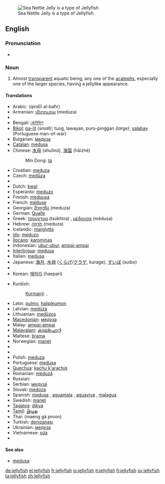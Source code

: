 [[Image:Sea Nettle Jelly 1.jpg|thumb|right|Sea Nettle Jelly is a type of Jellyfish]]
==English==
{{wikipedia}}

===Pronunciation===
* {{audio|en-us-jellyfish.ogg|Audio (US)}}

===Noun===
{{en-noun|''collectively'' '''[[jellyfish]]''' ''or, when referring to two or more kinds'' '''[[jellyfishes]]'''}}

# {{zoology}} Almost [[transparent]] aquatic being; any one of the [[acaleph]]s, especially one of the larger species, having a jellylike appearance.

====Translations====
{{trans-top|aquatic being}}
* Arabic: {{Arab|[[قنديل البحر]]}} (qindīl al-baħr) {{m}}
* Armenian: [[մեդուզա]] (meduza)
* {{trreq|Basque}}
* Bengali: [[জেলিফিশ]]
* [[Bikol]]: [[pa-lit]] ''(small)''; tuog, lawayan, puro-pinggan ''(large)''; [[salabay]] (Portuguese man-of-war)
* Bulgarian: [[медуза]] {{f}}
* [[Catalan]]: [[medusa]] {{f}}
* Chinese: [[水母]] (shuǐmǔ), [[海蜇]] (hǎizhé)
*: Min Dong: [[tá]]
* Croatian: [[meduza]] {{f}}
* Czech: [[medůza]] {{f}}
* {{trreq|Danish}}
* Dutch: [[kwal]] {{f}}
* Esperanto: [[meduzo]]
* Finnish: [[meduusa]]
* French: [[méduse]] {{f}}
* Georgian: [[მედუზა]] (meduza)
* German: [[Qualle]] {{f}}
* Greek: [[τσούχτρα]] (tsúkhtra) {{f}}, [[μέδουσα]] (médusa) {{f}}
* Hebrew: [[מדוזה]] (meduza) {{f}}
* Icelandic: [[marglytta]]
* [[Ido]]: [[meduzo]]
* [[Ilocano]]: [[karominas]]
* Indonesian: [[ubur-ubur]], [[ampai-ampai]]
* [[Interlingua]]: [[medusa]]
* Italian: [[medusa]] {{f}}
* Japanese: [[海月]], [[水母]] ([[くらげ]]/[[クラゲ]], kurage), [[すいぼ]] (suibo)
* {{trreq|Khmer}}
* Korean: [[해파리]] (haepari)
{{trans-mid}}
* Kurdish:
*: [[Kurmanji]]: {{t|ku|pişemasî}}, {{t|ku|medûsa}}
* Latin: [[pulmo]], [[halipleumon]]
* Latvian: [[medūza]]
* Lithuanian: [[medūzos]]
* [[Macedonian]]: [[медуза]]
* Malay: [[ampai-ampai]]
* [[Malayalam]]: [[കടല്ച്ചൊറി]]
* Maltese: [[brama]] {{f}}
* Norwegian: [[manet]]
* {{trreq|Old English}}
* {{trreq|Persian}}
* Polish: [[meduza]] {{f}}
* Portuguese: [[medusa]] {{f}}
* [[Quechua]]: [[kachu k'arachiq]]
* Romanian: [[meduză]] {{f}}
* Russian: {{t|ru|медуза|tr=medúza|f}}
* Serbian: [[медуза]]
* Slovak: [[medúza]]
* Spanish: [[medusa]] {{f}}, [[aguamala]] {{m}} {{italbrac|Colombia|Costa Rica|Cuba|Ecuador|Mexico|Nicaragua|Panama|Southern Spain|Venezuela}}, [[aguaviva]] {{m}} {{italbrac|Argentina|Southern Spain and Canary Islands|Uruguay}}, [[malagua]] {{f}} {{italbrac|Peru}}
* Swedish: [[manet]] {{c}}
* [[Tagalog]]: [[dikya]]
* [[Tamil]]: [[இழுது]] {{IPAchar|(iẓutu)}}
* Thai: {{Thai|[[แมงกะพรุน]]}} (maeng gà proon)
* Turkish: [[denizanası]]
* Ukrainian: [[медуза]] {{f}}
* Vietnamese: [[sứa]]
* {{trreq|Welsh}}
{{trans-bottom}}

====See also====
* [[medusa]]

[[de:jellyfish]]
[[el:jellyfish]]
[[fr:jellyfish]]
[[io:jellyfish]]
[[it:jellyfish]]
[[fi:jellyfish]]
[[sv:jellyfish]]
[[ta:jellyfish]]
[[zh:jellyfish]]